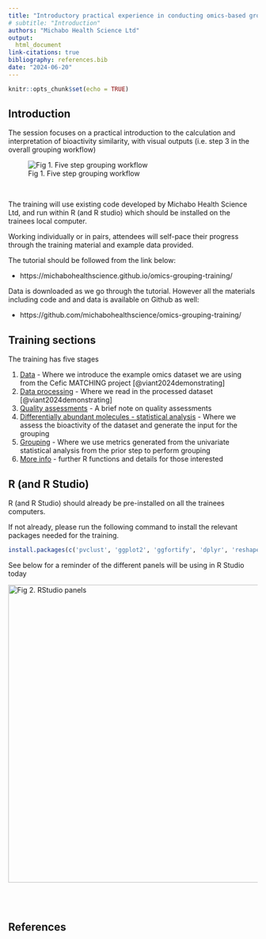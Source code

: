 ```yaml
---
title: "Introductory practical experience in conducting omics-based grouping"
# subtitle: "Introduction"
authors: "Michabo Health Science Ltd"
output: 
  html_document
link-citations: true
bibliography: references.bib
date: "2024-06-20"
---
```


```r
knitr::opts_chunk$set(echo = TRUE)
```

## Introduction

The session focuses on a practical introduction to the calculation and interpretation of bioactivity similarity, with visual outputs (i.e. step 3 in the overall grouping workflow)

![Fig 1. Five step grouping workflow](five_step_grouping_workflow.png)

&nbsp;

The training will use existing code developed by Michabo Health Science Ltd, and run within R (and R studio) which should be installed on the trainees local computer.

Working individually or in pairs, attendees will self-pace their progress through the training material and example data provided.


The tutorial should be followed from the link below:

- https://michabohealthscience.github.io/omics-grouping-training/


Data is downloaded as we go through the tutorial. However all the materials including code and and data is available on Github as well:

- https://github.com/michabohealthscience/omics-grouping-training/


## Training sections

The training has five stages

1. [Data](1_data.html) - Where we introduce the example omics dataset we are using from the Cefic MATCHING project [@viant2024demonstrating] 
2. [Data processing](2_data_processing.html) - Where we read in the processed dataset [@viant2024demonstrating] 
3. [Quality assessments](3_qa.html) - A brief note on quality assessments 
4. [Differentially abundant molecules - statistical analysis](4_stats.html) - Where we assess the bioactivity of the dataset and generate the input for the grouping 
5. [Grouping](5_grouping.html)  - Where we use metrics generated from the univariate statistical analysis from the prior step to perform grouping 
6. [More info](6_more_info.html)  - further R functions and details for those interested




## R (and R Studio) 

R (and R Studio) should already be pre-installed on all the trainees computers. 

If not already, please run the following command to install the relevant packages needed for the training. 


```r
install.packages(c('pvclust', 'ggplot2', 'ggfortify', 'dplyr', 'reshape2', 'tidyr'))
```


See below for a reminder of the different panels will be using in R Studio today

![Fig 2. RStudio panels](Rstudio.png){width=600px}
&nbsp;

&nbsp;



## References

